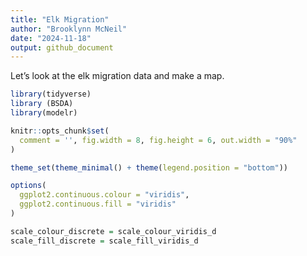 ```yaml
---
title: "Elk Migration"
author: "Brooklynn McNeil"
date: "2024-11-18"
output: github_document
---
```


Let's look at the elk migration data and make a map. 

```r
library(tidyverse)
library (BSDA)
library(modelr)

knitr::opts_chunk$set(
  comment = '', fig.width = 8, fig.height = 6, out.width = "90%"
)

theme_set(theme_minimal() + theme(legend.position = "bottom"))

options(
  ggplot2.continuous.colour = "viridis",
  ggplot2.continuous.fill = "viridis"
)

scale_colour_discrete = scale_colour_viridis_d
scale_fill_discrete = scale_fill_viridis_d
```